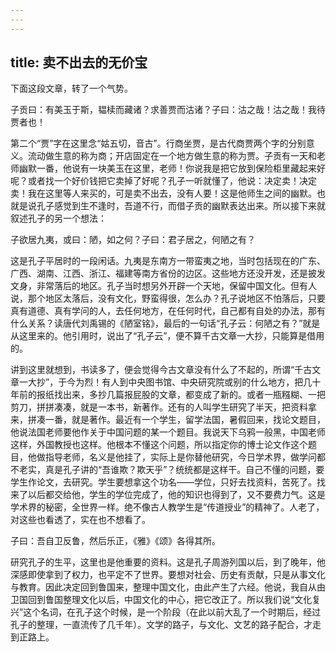 ```yaml
---
---
---
```

title: 卖不出去的无价宝
---




下面这段文章，转了一个气势。

子贡曰：有美玉于斯，韫椟而藏诸？求善贾而沽诸？子曰：沽之哉！沽之哉！我待贾者也！

第二个“贾”字在这里念“姑五切，音古”。行商坐贾，是古代商贾两个字的分别意义。流动做生意的称为商；开店固定在一个地方做生意的称为贾。子贡有一天和老师幽默一番，他说有一块美玉在这里，老师！你说我是把它放到保险柜里藏起来好呢？或者找一个好价钱把它卖掉了好呢？孔子一听就懂了，他说：决定卖！决定卖！我在这里等人来买的，可是卖不出去，没有人要！这是他师生之间的幽默。也就是说孔子感觉到生不逢时，吾道不行，而借子贡的幽默表达出来。所以接下来就叙述孔子的另一个想法：

子欲居九夷，或曰：陋，如之何？子曰：君子居之，何陋之有？

这是孔子平居时的一段闲话。九夷是东南方一带蛮夷之地，当时包括现在的广东、广西、湖南、江西、浙江、福建等南方省份的边区。这些地方还没开发，还是披发文身，非常落后的地区。孔子当时想另外开辟一个天地，保留中国文化。但有人说，那个地区太落后，没有文化，野蛮得很，怎么办？孔子说地区不怕落后，只要真有道德、真有学问的人，去任何地方，在任何时代，自己都有自处的办法，那有什么关系？读唐代刘禹锡的《陋室铭》，最后的一句话“孔子云：何陋之有？”就是从这里来的。他引用时，说出了“孔子云”，便不算千古文章一大抄，只能算是借用的。

讲到这里就想到，书读多了，便会觉得今古文章没有什么了不起的，所谓“千古文章一大抄”，于今为烈！有人到中央图书馆、中央研究院或别的什么地方，把几十年前的报纸找出来，多抄几篇报屁股的文章，都变成了新的。或者一瓶糨糊、一把剪刀，拼拼凑凑，就是一本书，新著作。还有的人叫学生研究了半天，把资料拿来，拼凑一番，就是著作。最近有一个学生，留学法国，暑假回来，找论文题目，他说法国老师要他作关于中国问题的某一个题目。我说天下乌鸦一般黑，中国老师这样，外国教授也这样。他根本不懂这个问题，所以指定你的博士论文作这个题目，他做指导老师，名义是他挂了，实际上是你替他研究，今日学术界，做学问都不老实，真是孔子讲的“吾谁欺？欺天乎”？统统都是这样干。自己不懂的问题，要学生作论文，去研究。学生要想拿这个功名——学位，只好去找资料，苦死了。找来了以后都交给他，学生的学位完成了，他的知识也得到了，又不要费力气。这是学术界的秘密，全世界一样。绝不像古人教学生是“传道授业”的精神了。人老了，对这些也看透了，实在也不想看了。

子曰：吾自卫反鲁，然后乐正，《雅》《颂》各得其所。

研究孔子的生平，这里也是他重要的资料。这是孔子周游列国以后，到了晚年，他深感即使拿到了权力，也平定不了世界。要想对社会、历史有贡献，只是从事文化与教育。因此决定回到鲁国来，整理中国文化，由此产生了六经。他说，我自从由卫国回到鲁国整理文化以后，中国文化的中心，把它改正了。所以我们说“文化复兴”这个名词，在孔子这个时候，是一个阶段（在此以前大乱了一个时期后，经过孔子的整理，一直流传了几千年）。文学的路子，与文化、文艺的路子配合，才走到正路上。